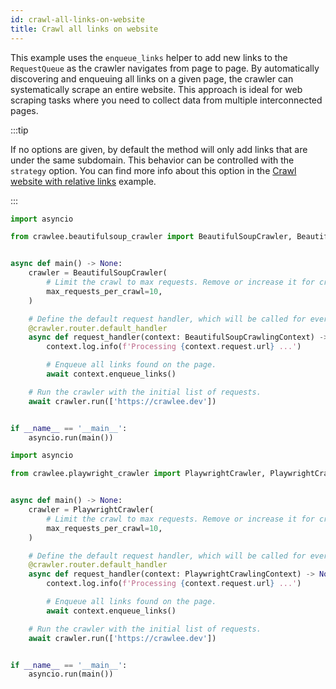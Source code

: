 ```yaml
---
id: crawl-all-links-on-website
title: Crawl all links on website
---
```



This example uses the <ApiLink to="class/EnqueueLinksFunction">`enqueue_links`</ApiLink> helper to add new links to the <ApiLink to="class/RequestQueue">`RequestQueue`</ApiLink> as the crawler navigates from page to page. By automatically discovering and enqueuing all links on a given page, the crawler can systematically scrape an entire website. This approach is ideal for web scraping tasks where you need to collect data from multiple interconnected pages.

:::tip

If no options are given, by default the method will only add links that are under the same subdomain. This behavior can be controlled with the `strategy` option. You can find more info about this option in the [Crawl website with relative links](./crawl-website-with-relative-links) example.

:::

<Tabs groupId="main">
<TabItem value="BeautifulSoupCrawler" label="BeautifulSoupCrawler">

```python
import asyncio

from crawlee.beautifulsoup_crawler import BeautifulSoupCrawler, BeautifulSoupCrawlingContext


async def main() -> None:
    crawler = BeautifulSoupCrawler(
        # Limit the crawl to max requests. Remove or increase it for crawling all links.
        max_requests_per_crawl=10,
    )

    # Define the default request handler, which will be called for every request.
    @crawler.router.default_handler
    async def request_handler(context: BeautifulSoupCrawlingContext) -> None:
        context.log.info(f'Processing {context.request.url} ...')

        # Enqueue all links found on the page.
        await context.enqueue_links()

    # Run the crawler with the initial list of requests.
    await crawler.run(['https://crawlee.dev'])


if __name__ == '__main__':
    asyncio.run(main())
```

</TabItem>
<TabItem value="PlaywrightCrawler" label="PlaywrightCrawler">

```python
import asyncio

from crawlee.playwright_crawler import PlaywrightCrawler, PlaywrightCrawlingContext


async def main() -> None:
    crawler = PlaywrightCrawler(
        # Limit the crawl to max requests. Remove or increase it for crawling all links.
        max_requests_per_crawl=10,
    )

    # Define the default request handler, which will be called for every request.
    @crawler.router.default_handler
    async def request_handler(context: PlaywrightCrawlingContext) -> None:
        context.log.info(f'Processing {context.request.url} ...')

        # Enqueue all links found on the page.
        await context.enqueue_links()

    # Run the crawler with the initial list of requests.
    await crawler.run(['https://crawlee.dev'])


if __name__ == '__main__':
    asyncio.run(main())
```

</TabItem>
</Tabs>
